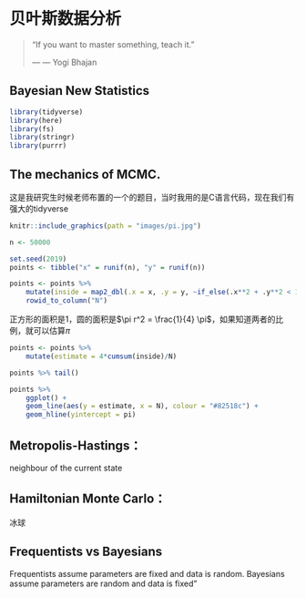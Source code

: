 # 贝叶斯数据分析 {#tidybayes}


> "If you want to master something, teach it."
>
> --- ― Yogi Bhajan



## Bayesian New Statistics 

```r
library(tidyverse)
library(here)
library(fs)
library(stringr)
library(purrr)
```


## The mechanics of MCMC.

这是我研究生时候老师布置的一个的题目，当时我用的是C语言代码，现在我们有强大的tidyverse


```r
knitr::include_graphics(path = "images/pi.jpg")
```



```r
n <- 50000

set.seed(2019)
points <- tibble("x" = runif(n), "y" = runif(n))
```





```r
points <- points %>% 
    mutate(inside = map2_dbl(.x = x, .y = y, ~if_else(.x**2 + .y**2 < 1, 1, 0))) %>% 
    rowid_to_column("N")
```

正方形的面积是1，圆的面积是$\pi r^2 = \frac{1}{4} \pi$，如果知道两者的比例，就可以估算$\pi$

```r
points <- points %>% 
    mutate(estimate = 4*cumsum(inside)/N)
```

```r
points %>% tail()
```


```r
points %>% 
	ggplot() + 
    geom_line(aes(y = estimate, x = N), colour = "#82518c") + 
    geom_hline(yintercept = pi) 
```


## Metropolis-Hastings：

neighbour of the current state


## Hamiltonian Monte Carlo：
冰球


## Frequentists vs Bayesians


Frequentists assume parameters are fixed and data is random.
Bayesians assume parameters are random and data is fixed"

